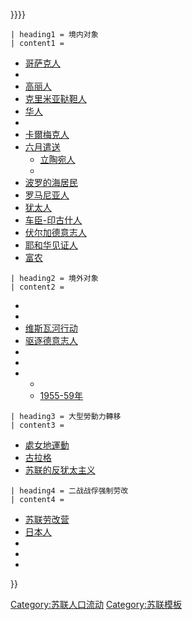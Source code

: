 {{Sidebar with collapsible lists
| name = 苏联的人口转移
| pretitle =
| title = [[苏联的人口转移|苏联的人口转移和强制流配]]
| image = [[File:Kolyma road00.jpg|180px]]<br><small>修筑[[R504公路 (俄羅斯)|R504聯邦公路]][[科雷馬|科-{zh-cn:雷;zh-hant:雷;zh-tw:力}-馬]]段的苏联劳改犯。許多犯人在修築此公路的過程中死亡，故又稱「尸骨之路」。</small>
| listtitlestyle = padding-bottom:0;
| contentclass = plainlist
| contentstyle = padding-top:0;
| expanded = {{{expanded|{{{selected|{{{1|}}}}}}}}}
 | heading1 = 境内对象
 | content1 =
{{flatlist}}
* [[去哥薩克化|哥萨克人]]
* {{tsl|en|Deportation of Azerbaijanis from Armenia|亞塞拜然人強制流配|亞塞拜然人}}
* [[高麗人集體流配|高丽人]]
* [[克里米亚鞑靼人强制流放|克里米亚鞑靼人]]
* [[远东华人强制流配|华人]]
* {{tsl|en|Flight and expulsion of Poles from the USSR|苏联波兰裔的迁徙及流亡|波兰人}}
* [[卡爾梅克人強制流配|卡爾梅克人]]
* [[六月遣送]]
** [[苏联立陶宛人强制流配|立陶宛人]]
** {{tsl|en|Soviet deportations from Estonia|苏联爱沙尼亚人强制流配|爱沙尼亚人}}
* [[冲浪行动|波罗的海居民]]
* [[蘇聯遣送比薩拉比亞和北布科維納人|罗马尼亚人]]
* [[犹太自治州|犹太人]]
* [[扁豆行動|车臣-印古什人]]
* [[伏尔加德意志人]]
* [[北方行动|耶和华见证人]]
* [[驱逐富农|富农]]
{{endflatlist}}
 | heading2 = 境外对象
 | content2 =
{{flatlist}}
* {{tsl|en|Nazi–Soviet population transfers|苏德互换人口}}
* {{tsl|en|Expulsion of Ukrainians from Poland to the Soviet Union|遣送波兰乌克兰裔}}
* [[维斯瓦河行动]]
* [[第二次世界大战战后对德意志人的驱逐|驱逐德意志人]]
* {{tsl|en|Deportation of Germans from Romania after World War II|遣送罗马尼亚占领区德裔}}
* {{tsl|en|Soviet repressions of Polish citizens (1939–46)|苏联对波兰裔的迫害}}
* {{tsl|en|Flight of Poles from the USSR|波兰人的逃亡和强制流配|波兰人}}
** {{tsl|en|Polish population transfers (1944–1946)|1944-46年遣送波兰裔|1944-46年}}
** [[1955-59年遣送波兰裔|1955-59年]]
{{endflatlist}}
 | heading3 = 大型勞動力轉移
 | content3 =
{{flatlist}}
* [[處女地運動]]
* [[古拉格]]
* [[反犹主义在苏联的历史|苏联的反犹太主义]]
 | heading4 = 二战战俘强制劳改
 | content4 =
{{flatlist}}
* [[蘇聯的強制居留|苏联劳改营]]
* [[西伯利亞滯留者|日本人]]
* {{tsl|en|Forced labor of Germans in the Soviet Union|德意志人在苏联的强制劳改|德意志人}}
* {{tsl|en|Forced labor of Hungarians in the Soviet Union|匈牙利人在苏联的强制劳改|匈牙利人}}
* {{tsl|en|Romanian prisoners of war in the Soviet Union|罗马尼亚人在苏联的强制劳改|罗马尼亚人}}
{{endflatlist}}
}}<noinclude>
[[Category:苏联人口流动]]
[[Category:苏联模板]]
</noinclude>